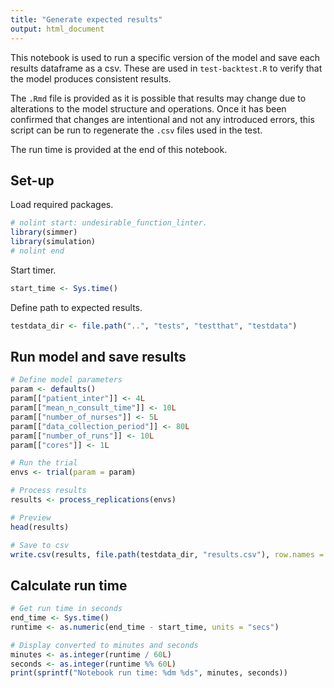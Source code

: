 ```yaml
---
title: "Generate expected results"
output: html_document
---
```


This notebook is used to run a specific version of the model and save each results dataframe as a csv. These are used in `test-backtest.R` to verify that the model produces consistent results.

The `.Rmd` file is provided as it is possible that results may change due to alterations to the model structure and operations. Once it has been confirmed that changes are intentional and not any introduced errors, this script can be run to regenerate the `.csv` files used in the test.

The run time is provided at the end of this notebook.

## Set-up

Load required packages.

```r
# nolint start: undesirable_function_linter.
library(simmer)
library(simulation)
# nolint end
```

Start timer.

```r
start_time <- Sys.time()
```

Define path to expected results.

```r
testdata_dir <- file.path("..", "tests", "testthat", "testdata")
```

## Run model and save results

```r
# Define model parameters
param <- defaults()
param[["patient_inter"]] <- 4L
param[["mean_n_consult_time"]] <- 10L
param[["number_of_nurses"]] <- 5L
param[["data_collection_period"]] <- 80L
param[["number_of_runs"]] <- 10L
param[["cores"]] <- 1L

# Run the trial
envs <- trial(param = param)
```

```r
# Process results
results <- process_replications(envs)

# Preview
head(results)

# Save to csv
write.csv(results, file.path(testdata_dir, "results.csv"), row.names = FALSE)
```

## Calculate run time

```r
# Get run time in seconds
end_time <- Sys.time()
runtime <- as.numeric(end_time - start_time, units = "secs")

# Display converted to minutes and seconds
minutes <- as.integer(runtime / 60L)
seconds <- as.integer(runtime %% 60L)
print(sprintf("Notebook run time: %dm %ds", minutes, seconds))
```
